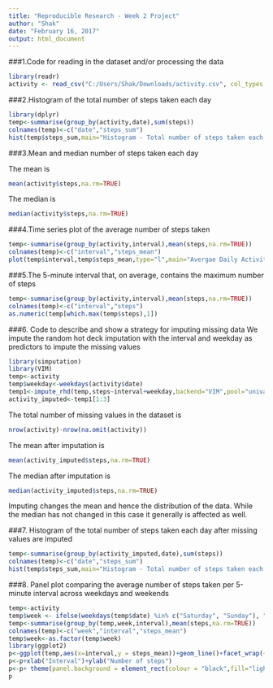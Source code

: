 ---
title: "Reproducible Research - Week 2 Project"
author: "Shak"
date: "February 16, 2017"
output: html_document
---

###1.Code for reading in the dataset and/or processing the data

```{r,echo=TRUE, message=F, warning=F}
library(readr)
activity <- read_csv("C:/Users/Shak/Downloads/activity.csv", col_types = cols(steps = col_number()))
```

###2.Histogram of the total number of steps taken each day
```{r,echo=TRUE, message=F, warning=F}
library(dplyr)
temp<-summarise(group_by(activity,date),sum(steps))
colnames(temp)<-c("date","steps_sum")
hist(temp$steps_sum,main="Histogram - Total number of steps taken each day",xlab="Steps/day")
```

###3.Mean and median number of steps taken each day

The mean is
```{r,echo=TRUE, message=F, warning=F}
mean(activity$steps,na.rm=TRUE)
```

The median is
```{r,echo=TRUE, message=F, warning=F}
median(activity$steps,na.rm=TRUE)
```

###4.Time series plot of the average number of steps taken
```{r,echo=TRUE, message=F, warning=F}
temp<-summarise(group_by(activity,interval),mean(steps,na.rm=TRUE))
colnames(temp)<-c("interval","steps_mean")
plot(temp$interval,temp$steps_mean,type="l",main="Avergae Daily Activity Pattern",xlab = "5-min interval",ylab="Avergae number of steps taken")

```

###5.The 5-minute interval that, on average, contains the maximum number of steps
```{r,echo=TRUE, message=F, warning=F}
temp<-summarise(group_by(activity,interval),mean(steps,na.rm=TRUE))
colnames(temp)<-c("interval","steps")
as.numeric(temp[which.max(temp$steps),1])
```

###6. Code to describe and show a strategy for imputing missing data
We impute the random hot deck imputation with the interval and weekday as predictors to impute the missing values
```{r,echo=TRUE, message=F, warning=F}
library(simputation)
library(VIM)
temp<-activity
temp$weekday<-weekdays(activity$date)
temp1<-impute_rhd(temp,steps~interval+weekday,backend="VIM",pool="univariate")
activity_imputed<-temp1[1:3]
```

The total number of missing values in the dataset is
```{r,echo=TRUE, message=F, warning=F}
nrow(activity)-nrow(na.omit(activity))
```

The mean after imputation is
```{r,echo=TRUE, message=F, warning=F}
mean(activity_imputed$steps,na.rm=TRUE)
```

The median after imputation is
```{r,echo=TRUE, message=F, warning=F}
median(activity_imputed$steps,na.rm=TRUE)
```

Imputing changes the mean and hence the distribution of the data. While the median has not changed in this case it generally is affected as well.


###7. Histogram of the total number of steps taken each day after missing values are imputed
```{r,echo=TRUE, message=F, warning=F}
temp<-summarise(group_by(activity_imputed,date),sum(steps))
colnames(temp)<-c("date","steps_sum")
hist(temp$steps_sum,main="Histogram - Total number of steps taken each day",xlab="Steps/day")
```

###8. Panel plot comparing the average number of steps taken per 5-minute interval across weekdays and weekends
```{r,echo=TRUE, message=F, warning=F}
temp<-activity
temp$week <- ifelse(weekdays(temp$date) %in% c("Saturday", "Sunday"), "weekend", "weekday")
temp<-summarise(group_by(temp,week,interval),mean(steps,na.rm=TRUE))
colnames(temp)<-c("week","interval","steps_mean")
temp$week<-as.factor(temp$week)
library(ggplot2)
p<-ggplot(temp,aes(x=interval,y = steps_mean))+geom_line()+facet_wrap(~week,ncol=1)
p<-p+xlab("Interval")+ylab("Number of steps")
p<-p+ theme(panel.background = element_rect(colour = "black",fill="lightgrey"))
p
```
